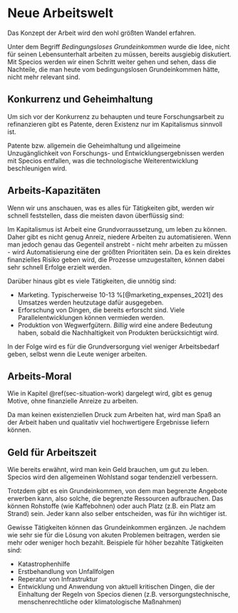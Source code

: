# Neue Arbeitswelt {#sec-implementation-work}

Das Konzept der Arbeit wird den wohl größten Wandel erfahren.

Unter dem Begriff _Bedingungsloses Grundeinkommen_ wurde die Idee,
nicht für seinen Lebensunterhalt arbeiten zu müssen,
bereits ausgiebig diskutiert.
Mit Specios werden wir einen Schritt weiter gehen und sehen,
dass die Nachteile, die man heute vom bedingungslosen Grundeinkommen hätte,
nicht mehr relevant sind.

## Konkurrenz und Geheimhaltung

Um sich vor der Konkurrenz zu behaupten und teure Forschungsarbeit zu refinanzieren
gibt es Patente, deren Existenz nur im Kapitalismus sinnvoll ist.

Patente bzw. allgemein die Geheimhaltung und allgeimeine Unzugänglichkeit
von Forschungs- und Entwicklungsergebnissen werden mit Specios entfallen,
was die technologische Weiterentwicklung beschleunigen wird.

## Arbeits-Kapazitäten

Wenn wir uns anschauen, was es alles für Tätigkeiten gibt,
werden wir schnell feststellen, dass die meisten davon überflüssig sind:

Im Kapitalismus ist Arbeit eine Grundvorraussetzung, um leben zu können.
Daher gibt es nicht genug Anreiz, niedere Arbeiten zu automatisieren.
Wenn man jedoch genau das Gegenteil anstrebt - nicht mehr arbeiten zu müssen -
wird Automatisierung eine der größten Prioritäten sein.
Da es kein direktes finanzielles Risiko geben wird, die Prozesse umzugestalten,
können dabei sehr schnell Erfolge erzielt werden.

Darüber hinaus gibt es viele Tätigkeiten, die unnötig sind:

- Marketing.
    Typischerweise 10-13&nbsp;%[@marketing_expenses_2021] des Umsatzes werden heutzutage dafür ausgegeben.
- Erforschung von Dingen, die bereits erforscht sind.
    Viele Parallelentwicklungen können vermieden werden.
- Produktion von Wegwerfgütern.
    _Billig_ wird eine andere Bedeutung haben, sobald die Nachhaltigkeit von Produkten berücksichtigt wird.

In der Folge wird es für die Grundversorgung viel weniger Arbeitsbedarf geben,
selbst wenn die Leute weniger arbeiten.

## Arbeits-Moral

Wie in Kapitel \@ref(sec-situation-work) dargelegt wird,
gibt es genug Motive, ohne finanzielle Anreize zu arbeiten.

Da man keinen existenziellen Druck zum Arbeiten hat,
wird man Spaß an der Arbeit haben
und qualitativ viel hochwertigere Ergebnisse liefern können.

## Geld für Arbeitszeit

Wie bereits erwähnt, wird man kein Geld brauchen, um gut zu leben.
Specios wird den allgemeinen Wohlstand sogar tendenziell verbessern.

Trotzdem gibt es ein Grundeinkommen, von dem man begrenzte Angebote erwerben kann,
also solche, die begrenzte Ressourcen aufbrauchen.
Das können Rohstoffe (wie Kaffebohnen) oder auch Platz (z.B. ein Platz am Strand) sein.
Jeder kann also selber entscheiden, was für ihn wichtiger ist.

Gewisse Tätigkeiten können das Grundeinkommen ergänzen.
Je nachdem wie sehr sie für die Lösung von akuten Problemen beitragen,
werden sie mehr oder weniger hoch bezahlt.
Beispiele für höher bezahlte Tätigkeiten sind:

- Katastrophenhilfe
- Erstbehandlung von Unfallfolgen
- Reperatur von Infrastruktur
- Entwicklung und Anwendung von aktuell kritischen Dingen,
    die der Einhaltung der Regeln von Specios dienen
    (z.B. versorgungstechnische, menschenrechtliche oder klimatologische Maßnahmen)
